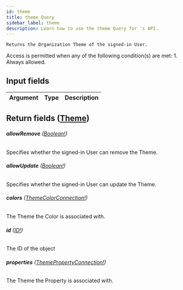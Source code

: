 ```yaml
---
id: theme
title: theme Query
sidebar_label: theme
description: Learn how to use the theme Query for 's API.
---
```


    Returns the Organization Theme of the signed-in User.

Access is permitted when any of the following condition(s) are met: 1. Always allowed.

## Input fields

| Argument | Type | Description |
| -------- | ---- | ----------- |

## Return fields ([Theme](api/schema/object/Theme.mdx))

###### <b>allowRemove</b> ([Boolean!](api/schema/scalar/Boolean.mdx))

Specifies whether the signed-in User can remove the Theme.

###### <b>allowUpdate</b> ([Boolean!](api/schema/scalar/Boolean.mdx))

Specifies whether the signed-in User can update the Theme.

###### <b>colors</b> ([ThemeColorConnection!](api/schema/object/ThemeColorConnection.mdx))

The Theme the Color is associated with.

###### <b>id</b> ([ID!](api/schema/scalar/ID.mdx))

The ID of the object

###### <b>properties</b> ([ThemePropertyConnection!](api/schema/object/ThemePropertyConnection.mdx))

The Theme the Property is associated with.
